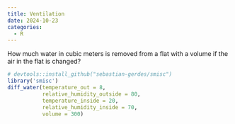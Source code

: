 ```yaml
---
title: Ventilation
date: 2024-10-23
categories:
  - R
---
```




How much water in cubic meters is removed from a flat with a volume if the air in the flat is changed?
```r
# devtools::install_github("sebastian-gerdes/smisc")
library('smisc')
diff_water(temperature_out = 8, 
           relative_humidity_outside = 80, 
           temperature_inside = 20, 
           relative_humidity_inside = 70, 
           volume = 300)
```


